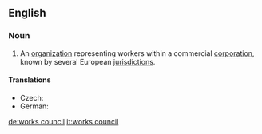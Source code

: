==English==
{{wikipedia}}
===Noun===
{{en-noun}}

# An [[organization]] representing workers within a commercial [[corporation]], known by several European [[jurisdiction]]s.

====Translations====
{{trans-top|organization}}
* Czech: {{t-|cs|podniková rada|f}}
* German: {{t-|de|Betriebsrat|m}}
{{trans-mid}}
{{trans-bottom}}

[[de:works council]]
[[it:works council]]